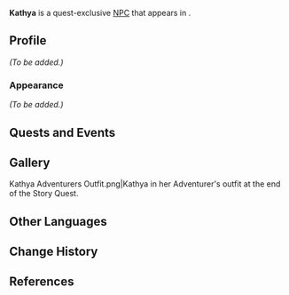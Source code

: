 {{Meta
|missing_NPC_profile  = yes
}}
{{Character Infobox
|type             = Quest NPC
|image            = NPC Kathya.png
|region           = Sumeru
|location         = Sumeru
|affiliation      = 
|title            = 

|ancestry         = <!-- Clan/family -->
|father           = 
|mother           = 
|spouse           = 
|sibling          = 
|child            = 
|relative         = 

|voiceEN          = [[imdb:nm9674561|Kendell Byrd]]<ref name="Kendell Byrd">Twitter: [https://twitter.com/flylikeabyrd22/status/1587904597531586561 EN VA Self Announcement]</ref>
|voiceCN          = 
|voiceJP          = 
}}
'''Kathya''' is a quest-exclusive [[NPC]] that appears in {{Quest|Lingering Warmth}}.
<!--
==Location==
{{subst:#tag:gallery|
NPC Location {{subst:PAGENAME}}.png{{subst:!}}{{subst:PAGENAME}}'s location
NPC Location {{subst:PAGENAME}} Context.png{{subst:!}}Additional context
}}
-->
==Profile==
<!--Detailed story/lore information goes here.-->
''(To be added.)''

===Appearance===
<!--Keep appearance section short and concise. Limit to 2 paragraphs with 3-4 sentences each.-->
''(To be added.)''

==Quests and Events==
{{Quests and Events}}
<!--
==Trivia==
*
-->
==Gallery==
<gallery>
Kathya Adventurers Outfit.png|Kathya in her Adventurer's outfit at the end of the Story Quest.
</gallery>

==Other Languages==
{{Other Languages
|default_hidden = 1
|en      = Kathya
|zhs     = 凯西娅
|zhs_rm  = Kǎixīyà
|zht     = 凱西婭
|zht_rm  = Kǎixīyà
|ja      = キャシア
|ja_rm   = Kyashia
|ko      = 케시야
|es      = Kathya
|fr      = Kathya
|ru      = Катия
|th      = Kathya
|vi      = Kathya
|de      = Kathya
|id      = Kathya
|pt      = Kathya
}}

==Change History==
{{Change History|3.2}}

==References==
{{Reflist}}